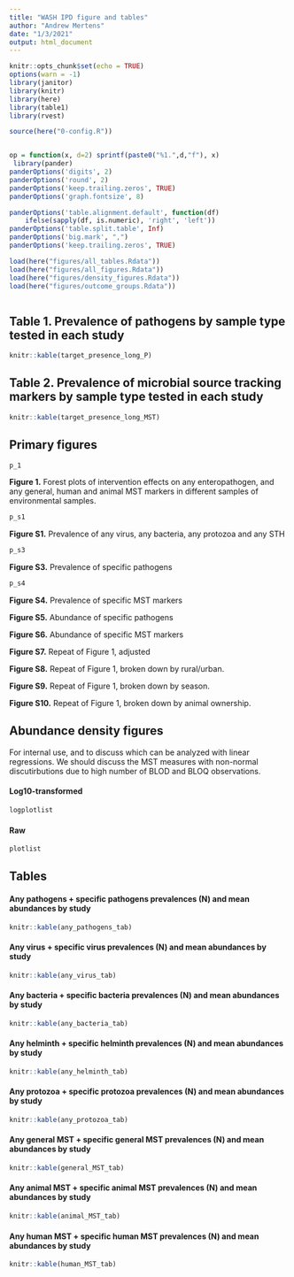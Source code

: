 ```yaml
---
title: "WASH IPD figure and tables"
author: "Andrew Mertens"
date: "1/3/2021"
output: html_document
---
```



```r
knitr::opts_chunk$set(echo = TRUE)
options(warn = -1) 
library(janitor)
library(knitr)
library(here)
library(table1)
library(rvest)

source(here("0-config.R"))


op = function(x, d=2) sprintf(paste0("%1.",d,"f"), x) 
 library(pander)
panderOptions('digits', 2)
panderOptions('round', 2)
panderOptions('keep.trailing.zeros', TRUE)
panderOptions('graph.fontsize', 8)

panderOptions('table.alignment.default', function(df)
    ifelse(sapply(df, is.numeric), 'right', 'left'))
panderOptions('table.split.table', Inf)
panderOptions('big.mark', ",")
panderOptions('keep.trailing.zeros', TRUE)

load(here("figures/all_tables.Rdata"))
load(here("figures/all_figures.Rdata"))
load(here("figures/density_figures.Rdata"))
load(here("figures/outcome_groups.Rdata"))



```


<!-- ## List of pathogen/MST outcomes by group -->

<!-- ```{r, echo=T, warning=F, message=F} -->
<!-- any_pathogens  -->
<!--      any_virus -->
<!--      any_bacteria -->
<!--      any_protozoa  -->
<!--      general_MST  -->
<!--      animal_MST  -->
<!--      human_MST  -->
<!--      any_MST  -->
<!-- ``` -->

## Table 1. Prevalence of pathogens by sample type tested in each study

```r
knitr::kable(target_presence_long_P)

```

## Table 2. Prevalence of microbial source tracking markers by sample type tested in each study

```r
knitr::kable(target_presence_long_MST)

```


## Primary figures


```r

p_1

```

__Figure 1.__ Forest plots of intervention effects on any enteropathogen, and any general,  human and animal MST markers in different samples of environmental samples.

```r
p_s1
```

__Figure S1.__ Prevalence of any virus, any bacteria, any protozoa and any STH 


```r
p_s3
```

__Figure S3.__ Prevalence of specific pathogens 


```r
p_s4
```
__Figure S4.__ Prevalence of specific MST markers 


<!-- # ```{r, echo=F, warning=F, message=F, fig.width = 10, fig.height = 5} -->
<!-- # p_s5 -->
<!-- # ``` -->

__Figure S5.__ Abundance of specific pathogens 


<!-- # ```{r, echo=F, warning=F, message=F, fig.width = 10, fig.height = 15} -->
<!-- # p_s6 -->
<!-- # ``` -->

__Figure S6.__ Abundance of specific MST markers 


<!-- # ```{r, echo=F, warning=F, message=F, fig.width = 10, fig.height = 15} -->
<!-- # p_s7 -->
<!-- # ``` -->

__Figure S7.__ Repeat of Figure 1, adjusted  


<!-- # ```{r, echo=F, warning=F, message=F, fig.width = 10, fig.height = 15} -->
<!-- # p_s8 -->
<!-- # ``` -->

__Figure S8.__ Repeat of Figure 1, broken down by rural/urban.

__Figure S9.__ Repeat of Figure 1, broken down by season. 

__Figure S10.__ Repeat of Figure 1, broken down by  animal ownership.


## Abundance density figures

For internal use, and to discuss which can be analyzed with linear regressions. We should discuss the MST measures with non-normal discutirbutions due to high number of BLOD and BLOQ observations.

#### Log10-transformed

```r
logplotlist
```


#### Raw

```r
plotlist
```


## Tables

<!-- #### MST/pathogen targets by sample sample and study -->

<!-- ```{r, echo=F, warning=F, message=F} -->


<!-- tab1 -->


<!-- ``` -->

#### Any pathogens + specific pathogens prevalences (N) and mean abundances by study

```r
knitr::kable(any_pathogens_tab)
```

#### Any virus + specific virus prevalences (N) and mean abundances by study

```r
knitr::kable(any_virus_tab)
```

#### Any bacteria + specific bacteria prevalences (N) and mean abundances by study

```r
knitr::kable(any_bacteria_tab)
```

#### Any helminth + specific helminth prevalences (N) and mean abundances by study

```r
knitr::kable(any_helminth_tab)
```

#### Any protozoa + specific protozoa prevalences (N) and mean abundances by study

```r
knitr::kable(any_protozoa_tab)
```

#### Any general MST + specific general MST prevalences (N) and mean abundances by study

```r
knitr::kable(general_MST_tab)
```

#### Any animal MST + specific animal MST prevalences (N) and mean abundances by study

```r
knitr::kable(animal_MST_tab)
```

#### Any human MST + specific human MST prevalences (N) and mean abundances by study

```r
knitr::kable(human_MST_tab)
```



<!-- #### Covariate summaries by study (tabulation in progress for Gram Vikas) -->

<!-- ```{r, echo=F, warning=F, message=F} -->

<!-- tab2 -->

<!-- ``` -->
